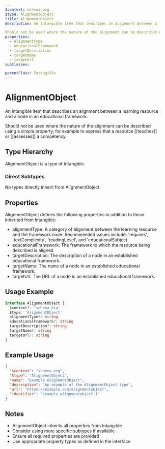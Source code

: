 ```yaml
---
$context: schema.org
$type: AlignmentObject
title: AlignmentObject
description: An intangible item that describes an alignment between a learning resource and a node in an educational framework.

Should not be used where the nature of the alignment can be described using a simple property, for example to express that a resource [[teaches]] or [[assesses]] a competency.
properties:
  - alignmentType
  - educationalFramework
  - targetDescription
  - targetName
  - targetUrl
subClasses:

parentClass: Intangible
---
```


# AlignmentObject

An intangible item that describes an alignment between a learning resource and a node in an educational framework.

Should not be used where the nature of the alignment can be described using a simple property, for example to express that a resource [[teaches]] or [[assesses]] a competency.

## Type Hierarchy

AlignmentObject is a type of Intangible.

### Direct Subtypes

No types directly inherit from AlignmentObject.

## Properties

AlignmentObject defines the following properties in addition to those inherited from Intangible:

- alignmentType: A category of alignment between the learning resource and the framework node. Recommended values include: 'requires', 'textComplexity', 'readingLevel', and 'educationalSubject'.
- educationalFramework: The framework to which the resource being described is aligned.
- targetDescription: The description of a node in an established educational framework.
- targetName: The name of a node in an established educational framework.
- targetUrl: The URL of a node in an established educational framework.

## Usage Example

```typescript
interface AlignmentObject {
  $context?: 'schema.org'
  $type: 'AlignmentObject'
  alignmentType?: string
  educationalFramework?: string
  targetDescription?: string
  targetName?: string
  targetUrl?: string
}
```

## Example Usage

```json
{
  "$context": "schema.org",
  "$type": "AlignmentObject",
  "name": "Example AlignmentObject",
  "description": "An example of the AlignmentObject type",
  "url": "https://example.com/alignmentobject",
  "identifier": "example-alignmentobject-1"
}
```

## Notes

- AlignmentObject inherits all properties from Intangible
- Consider using more specific subtypes if available
- Ensure all required properties are provided
- Use appropriate property types as defined in the interface
